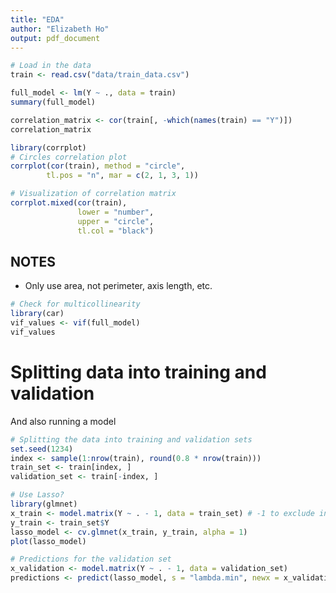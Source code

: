 ```yaml
---
title: "EDA"
author: "Elizabeth Ho"
output: pdf_document
---
```


```r
# Load in the data
train <- read.csv("data/train_data.csv")
```

```r
full_model <- lm(Y ~ ., data = train)
summary(full_model)
```

```r
correlation_matrix <- cor(train[, -which(names(train) == "Y")])
correlation_matrix
```

```r
library(corrplot)
# Circles correlation plot
corrplot(cor(train), method = "circle",
        tl.pos = "n", mar = c(2, 1, 3, 1)) 
```

```r
# Visualization of correlation matrix
corrplot.mixed(cor(train),
               lower = "number", 
               upper = "circle",
               tl.col = "black")
```
## NOTES
- Only use area, not perimeter, axis length, etc.

```r
# Check for multicollinearity
library(car)
vif_values <- vif(full_model)
vif_values
```

# Splitting data into training and validation
And also running a model

```r
# Splitting the data into training and validation sets
set.seed(1234)
index <- sample(1:nrow(train), round(0.8 * nrow(train)))
train_set <- train[index, ]
validation_set <- train[-index, ]
```

```r
# Use Lasso?
library(glmnet)
x_train <- model.matrix(Y ~ . - 1, data = train_set) # -1 to exclude intercept
y_train <- train_set$Y
lasso_model <- cv.glmnet(x_train, y_train, alpha = 1)
plot(lasso_model)

# Predictions for the validation set
x_validation <- model.matrix(Y ~ . - 1, data = validation_set)
predictions <- predict(lasso_model, s = "lambda.min", newx = x_validation)
```

